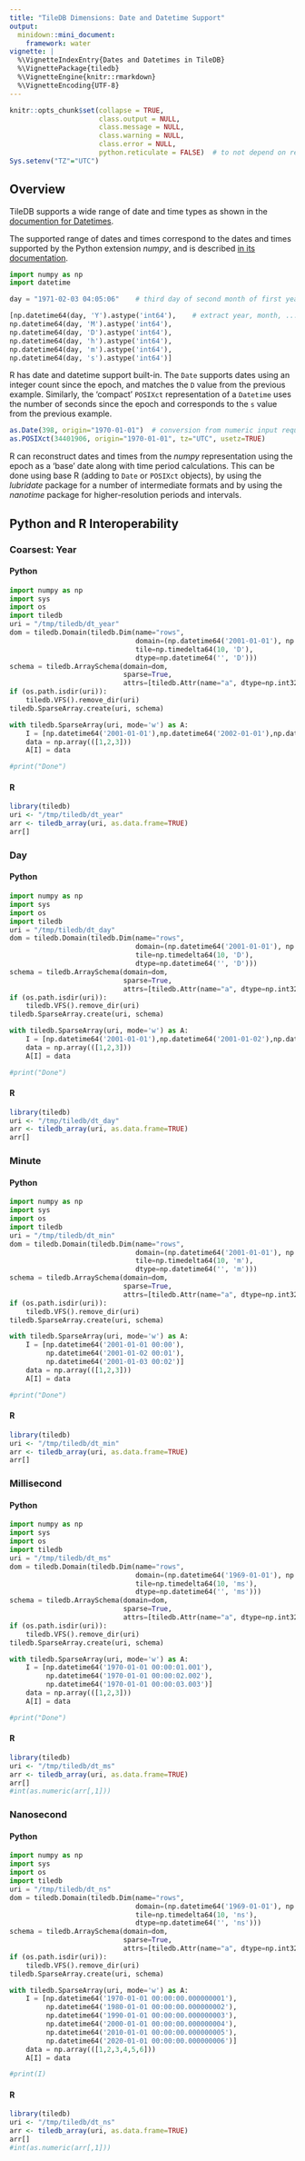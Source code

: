 ```yaml
---
title: "TileDB Dimensions: Date and Datetime Support"
output:
  minidown::mini_document:
    framework: water
vignette: |
  %\VignetteIndexEntry{Dates and Datetimes in TileDB}
  %\VignettePackage{tiledb}
  %\VignetteEngine{knitr::rmarkdown}
  %\VignetteEncoding{UTF-8}
---
```


```r
knitr::opts_chunk$set(collapse = TRUE,
                      class.output = NULL,
                      class.message = NULL,
                      class.warning = NULL,
                      class.error = NULL,
                      python.reticulate = FALSE)  # to not depend on reticulate
Sys.setenv("TZ"="UTC")
```


## Overview

TileDB supports a wide range of date and time types as shown in the [documention for
Datetimes][doc_datetimes].

The supported range of dates and times correspond to the dates and times supported by the Python
extension *numpy*, and is described [in its documentation][numpy_datetime].

```python
import numpy as np
import datetime

day = "1971-02-03 04:05:06"    # third day of second month of first year past epoch

[np.datetime64(day, 'Y').astype('int64'),    # extract year, month, ... as an int64
np.datetime64(day, 'M').astype('int64'),
np.datetime64(day, 'D').astype('int64'),
np.datetime64(day, 'h').astype('int64'),
np.datetime64(day, 'm').astype('int64'),
np.datetime64(day, 's').astype('int64')]
```

R has date and datetime support built-in.  The `Date` supports dates using an integer count since
the epoch, and matches the `D` value from the previous example.  Similarly, the 'compact' `POSIXct`
representation of a `Datetime` uses the number of seconds since the epoch and corresponds to the `s`
value from the previous example.


```r
as.Date(398, origin="1970-01-01")  # conversion from numeric input requires 'origin'
as.POSIXct(34401906, origin="1970-01-01", tz="UTC", usetz=TRUE)
```


R can reconstruct dates and times from the *numpy* representation using the epoch as a 'base' date
along with time period calculations. This can be done using base R (adding to `Date` or `POSIXct`
objects), by using the *lubridate* package for a number of intermediate formats and by using the
*nanotime* package for higher-resolution periods and intervals.

<!-- no showing the example to not for a Suggests: on package lubridate-->
<!-- ` ` `{r rex2}-->
<!--suppressMessages(library(lubridate))-->
<!--ymd("1970-01-01") +  c(years(1), months(13), days(398))-->
<!--ymd_hms("1970-01-01 00:00:00") + c(hours(9556), minutes(573365))-->
<!--` ` `-->

<!-- Note that the is result is correct to the given precision: adding one year to the epoch gets us a
date in 1971 (here the first one). Similarly, adding thirteen months gets us to the correct month
but not yet date. A day can only be fully recovered via the 'days' period, here 398.
-->


## Python and R Interoperability

### Coarsest: Year

#### Python

```python
import numpy as np
import sys
import os
import tiledb
uri = "/tmp/tiledb/dt_year"
dom = tiledb.Domain(tiledb.Dim(name="rows",
                               domain=(np.datetime64('2001-01-01'), np.datetime64('2030-12-31')),
                               tile=np.timedelta64(10, 'D'),
                               dtype=np.datetime64('', 'D')))
schema = tiledb.ArraySchema(domain=dom,
                            sparse=True,
                            attrs=[tiledb.Attr(name="a", dtype=np.int32)])
if (os.path.isdir(uri)):
    tiledb.VFS().remove_dir(uri)
tiledb.SparseArray.create(uri, schema)

with tiledb.SparseArray(uri, mode='w') as A:
    I = [np.datetime64('2001-01-01'),np.datetime64('2002-01-01'),np.datetime64('2003-01-01')]
    data = np.array(([1,2,3]))
    A[I] = data

#print("Done")
```

#### R

```r
library(tiledb)
uri <- "/tmp/tiledb/dt_year"
arr <- tiledb_array(uri, as.data.frame=TRUE)
arr[]
```



### Day

#### Python

```python
import numpy as np
import sys
import os
import tiledb
uri = "/tmp/tiledb/dt_day"
dom = tiledb.Domain(tiledb.Dim(name="rows",
                               domain=(np.datetime64('2001-01-01'), np.datetime64('2030-12-31')),
                               tile=np.timedelta64(10, 'D'),
                               dtype=np.datetime64('', 'D')))
schema = tiledb.ArraySchema(domain=dom,
                            sparse=True,
                            attrs=[tiledb.Attr(name="a", dtype=np.int32)])
if (os.path.isdir(uri)):
    tiledb.VFS().remove_dir(uri)
tiledb.SparseArray.create(uri, schema)

with tiledb.SparseArray(uri, mode='w') as A:
    I = [np.datetime64('2001-01-01'),np.datetime64('2001-01-02'),np.datetime64('2001-01-03')]
    data = np.array(([1,2,3]))
    A[I] = data

#print("Done")
```

#### R

```r
library(tiledb)
uri <- "/tmp/tiledb/dt_day"
arr <- tiledb_array(uri, as.data.frame=TRUE)
arr[]
```



### Minute

#### Python

```python
import numpy as np
import sys
import os
import tiledb
uri = "/tmp/tiledb/dt_min"
dom = tiledb.Domain(tiledb.Dim(name="rows",
                               domain=(np.datetime64('2001-01-01'), np.datetime64('2030-12-31')),
                               tile=np.timedelta64(10, 'm'),
                               dtype=np.datetime64('', 'm')))
schema = tiledb.ArraySchema(domain=dom,
                            sparse=True,
                            attrs=[tiledb.Attr(name="a", dtype=np.int32)])
if (os.path.isdir(uri)):
    tiledb.VFS().remove_dir(uri)
tiledb.SparseArray.create(uri, schema)

with tiledb.SparseArray(uri, mode='w') as A:
    I = [np.datetime64('2001-01-01 00:00'),
         np.datetime64('2001-01-02 00:01'),
         np.datetime64('2001-01-03 00:02')]
    data = np.array(([1,2,3]))
    A[I] = data

#print("Done")
```

#### R

```r
library(tiledb)
uri <- "/tmp/tiledb/dt_min"
arr <- tiledb_array(uri, as.data.frame=TRUE)
arr[]
```





### Millisecond

#### Python

```python
import numpy as np
import sys
import os
import tiledb
uri = "/tmp/tiledb/dt_ms"
dom = tiledb.Domain(tiledb.Dim(name="rows",
                               domain=(np.datetime64('1969-01-01'), np.datetime64('2030-12-31')),
                               tile=np.timedelta64(10, 'ms'),
                               dtype=np.datetime64('', 'ms')))
schema = tiledb.ArraySchema(domain=dom,
                            sparse=True,
                            attrs=[tiledb.Attr(name="a", dtype=np.int32)])
if (os.path.isdir(uri)):
    tiledb.VFS().remove_dir(uri)
tiledb.SparseArray.create(uri, schema)

with tiledb.SparseArray(uri, mode='w') as A:
    I = [np.datetime64('1970-01-01 00:00:01.001'),
         np.datetime64('1970-01-01 00:00:02.002'),
         np.datetime64('1970-01-01 00:00:03.003')]
    data = np.array(([1,2,3]))
    A[I] = data

#print("Done")
```

#### R

```r
library(tiledb)
uri <- "/tmp/tiledb/dt_ms"
arr <- tiledb_array(uri, as.data.frame=TRUE)
arr[]
#int(as.numeric(arr[,1]))
```




### Nanosecond

#### Python

```python
import numpy as np
import sys
import os
import tiledb
uri = "/tmp/tiledb/dt_ns"
dom = tiledb.Domain(tiledb.Dim(name="rows",
                               domain=(np.datetime64('1969-01-01'), np.datetime64('2030-12-31')),
                               tile=np.timedelta64(10, 'ns'),
                               dtype=np.datetime64('', 'ns')))
schema = tiledb.ArraySchema(domain=dom,
                            sparse=True,
                            attrs=[tiledb.Attr(name="a", dtype=np.int32)])
if (os.path.isdir(uri)):
    tiledb.VFS().remove_dir(uri)
tiledb.SparseArray.create(uri, schema)

with tiledb.SparseArray(uri, mode='w') as A:
    I = [np.datetime64('1970-01-01 00:00:00.000000001'),
         np.datetime64('1980-01-01 00:00:00.000000002'),
         np.datetime64('1990-01-01 00:00:00.000000003'),
         np.datetime64('2000-01-01 00:00:00.000000004'),
         np.datetime64('2010-01-01 00:00:00.000000005'),
         np.datetime64('2020-01-01 00:00:00.000000006')]
    data = np.array(([1,2,3,4,5,6]))
    A[I] = data

#print(I)
```

#### R

```r
library(tiledb)
uri <- "/tmp/tiledb/dt_ns"
arr <- tiledb_array(uri, as.data.frame=TRUE)
arr[]
#int(as.numeric(arr[,1]))
```




[doc_datetimes]: https://docs.tiledb.com/main/solutions/tiledb-embedded/internal-mechanics/datetimes
[numpy_datetime]: https://numpy.org/doc/stable/reference/arrays.datetime.html
